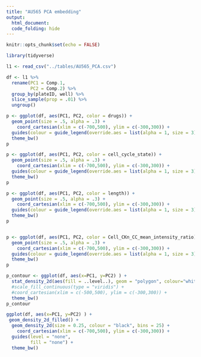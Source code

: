 ```yaml
---
title: "AU565 PCA embedding"
output: 
  html_document:
  code_folding: hide
---
```


```r
knitr::opts_chunk$set(echo = FALSE)

library(tidyverse)

```


```r

l1 <- read_csv("../tables/AU565_PCA.csv")

```

```r

df <- l1 %>%
  rename(PC1 = Comp.1,
         PC2 = Comp.2) %>%
  group_by(plateID, well) %>%
  slice_sample(prop = .01) %>%
  ungroup()

p <- ggplot(df, aes(PC1, PC2, color = drugs)) +
  geom_point(size = .5, alpha = .3) +
    coord_cartesian(xlim = c(-700,500), ylim = c(-300,300)) +
  guides(colour = guide_legend(override.aes = list(alpha = 1, size = 3))) +
  theme_bw()
p

p <- ggplot(df, aes(PC1, PC2, color = cell_cycle_state)) +
  geom_point(size = .5, alpha = .3) +
    coord_cartesian(xlim = c(-700,500), ylim = c(-300,300)) +
  guides(colour = guide_legend(override.aes = list(alpha = 1, size = 3))) +
  theme_bw()
p

p <- ggplot(df, aes(PC1, PC2, color = length)) +
  geom_point(size = .5, alpha = .3) +
    coord_cartesian(xlim = c(-700,500), ylim = c(-300,300)) +
  guides(colour = guide_legend(override.aes = list(alpha = 1, size = 3))) +
  theme_bw()
p


p <- ggplot(df, aes(PC1, PC2, color = Cell_CKn_CC_mean_intensity_ratio)) +
  geom_point(size = .5, alpha = .3) +
    coord_cartesian(xlim = c(-700,500), ylim = c(-300,300)) +
  guides(colour = guide_legend(override.aes = list(alpha = 1, size = 3))) +
  theme_bw()
p

p_contour <- ggplot(df, aes(x=PC1, y=PC2) ) +
  stat_density_2d(aes(fill = ..level..), geom = "polygon", colour="white") +
  #scale_fill_continuous(type = "viridis") +
  #coord_cartesian(xlim = c(-500,500), ylim = c(-300,300)) +
  theme_bw()
p_contour

ggplot(df, aes(x=PC1, y=PC2) ) +
 geom_density_2d_filled() +
  geom_density_2d(size = 0.25, colour = "black", bins = 25) +
    coord_cartesian(xlim = c(-700,500), ylim = c(-300,300)) +
  guides(level = "none",
         fill = "none") +
  theme_bw()

```
